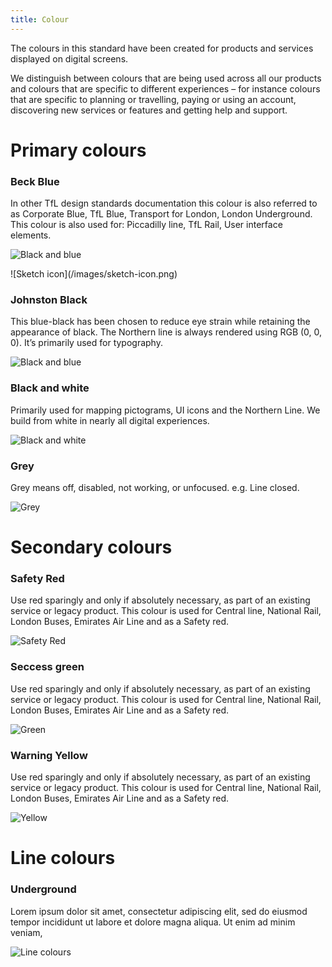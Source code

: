 ```yaml
---
title: Colour
---
```


<PageDescription>

The colours in this standard have been created for products and
services displayed on digital screens.

We distinguish between colours that are being used across all our products and colours that are specific to different experiences – for instance colours that are specific to planning or travelling, paying or using an account, discovering new services or features and getting help and support.

</PageDescription>

# Primary colours

### Beck Blue

In other TfL design standards documentation this colour is also referred to as Corporate Blue,
TfL Blue, Transport for London, London Underground. This colour is also used for: Piccadilly line, TfL Rail, User interface elements.

<Row className="image-card-group">
  <Column colMd={12} colLg={12} noGutterSm>
    <ImageCard
      subTitle="Subtitle"
      href="/"
      >

![Black and blue](/images/BeckBlue.png)

  </ImageCard>
  </Column>
</Row>

<Column colMd={4} colLg={4} noGutterSm>
  <ResourceCard
    subTitle="Alternate color"
    title="Dark"
    aspectRatio="2:1"
    color="#000000"
    actionIcon="email"
    href="https://github.com/IBM/carbon-elements/blob/master/.github/CONTRIBUTING.md"
  >
    ![Sketch icon](/images/sketch-icon.png)
  </ResourceCard>
</Column>

### Johnston Black

This blue-black has been chosen to reduce eye strain while retaining the appearance of black.
The Northern line is always rendered using RGB (0, 0, 0). It’s primarily used for typography.

![Black and blue](/images/BeckBlue.png)

### Black and white

Primarily used for mapping pictograms, UI icons and the Northern Line. We build from white in nearly all digital experiences.

![Black and white](/images/BlackAndWhite2.png)

### Grey

Grey means off, disabled, not working, or unfocused. e.g. Line closed.

![Grey](/images/Grey.png)

# Secondary colours

### Safety Red

Use red sparingly and only if absolutely necessary, as part of an existing service or legacy product. This colour is used for Central line, National Rail, London Buses, Emirates Air Line and as a
Safety red.

![Safety Red](/images/Red.png)

### Seccess green

Use red sparingly and only if absolutely necessary, as part of an existing service or legacy product. This colour is used for Central line, National Rail, London Buses, Emirates Air Line and as a
Safety red.

![Green](/images/Green.png)

### Warning Yellow

Use red sparingly and only if absolutely necessary, as part of an existing service or legacy product. This colour is used for Central line, National Rail, London Buses, Emirates Air Line and as a
Safety red.

![Yellow](/images/Yellow.png)

# Line colours

### Underground

Lorem ipsum dolor sit amet, consectetur adipiscing elit, sed do eiusmod tempor incididunt ut
labore et dolore magna aliqua. Ut enim ad minim veniam,

![Line colours](/images/Lines.png)
